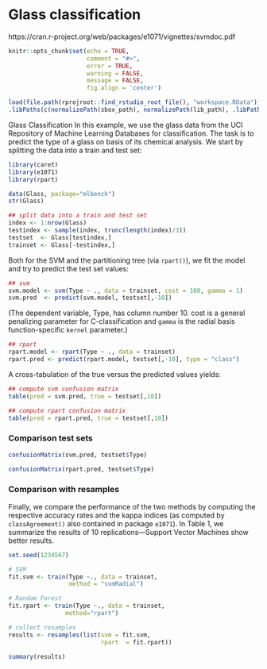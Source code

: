 
# Glass classification

https://cran.r-project.org/web/packages/e1071/vignettes/svmdoc.pdf

```r
knitr::opts_chunk$set(echo = TRUE, 
                      comment = "#>", 
                      error = TRUE, 
                      warning = FALSE, 
                      message = FALSE, 
                      fig.align = 'center')
```

```r
load(file.path(rprojroot::find_rstudio_root_file(), "workspace.RData"))
.libPaths(c(normalizePath(sbox_path), normalizePath(lib_path), .libPaths()))
```


Glass Classification
In this example, we use the glass data from the UCI Repository of Machine
Learning Databases for classification. The task is to predict the type of a glass
on basis of its chemical analysis. We start by splitting the data into a train and
test set:

```r
library(caret)
library(e1071)
library(rpart)

data(Glass, package="mlbench")
str(Glass)
```

```r
## split data into a train and test set
index <- 1:nrow(Glass)
testindex <- sample(index, trunc(length(index)/3))
testset  <- Glass[testindex,]
trainset <- Glass[-testindex,]
```

Both for the SVM and the partitioning tree (via `rpart()`), we fit the model and
try to predict the test set values:

```r
## svm
svm.model <- svm(Type ~ ., data = trainset, cost = 100, gamma = 1)
svm.pred  <- predict(svm.model, testset[,-10])
```

(The dependent variable, Type, has column number 10. cost is a general penalizing
parameter for C-classification and `gamma` is the radial basis function-specific
`kernel` parameter.)

```r
## rpart
rpart.model <- rpart(Type ~ ., data = trainset)
rpart.pred <- predict(rpart.model, testset[,-10], type = "class")
```

A cross-tabulation of the true versus the predicted values yields:

```r
## compute svm confusion matrix
table(pred = svm.pred, true = testset[,10])
```


```r
## compute rpart confusion matrix
table(pred = rpart.pred, true = testset[,10])
```

### Comparison test sets

```r
confusionMatrix(svm.pred, testset$Type)
```

```r
confusionMatrix(rpart.pred, testset$Type)
```

### Comparison with resamples
Finally, we compare the performance of the two methods by computing the
respective accuracy rates and the kappa indices (as computed by `classAgreement()`
also contained in package `e1071`). In Table 1, we summarize the results
of 10 replications—Support Vector Machines show better results.

```r
set.seed(1234567)

# SVM
fit.svm <- train(Type ~., data = trainset, 
                 method = "svmRadial")

# Random Forest
fit.rpart <- train(Type ~., data = trainset, 
                method="rpart")

# collect resamples
results <- resamples(list(svm = fit.svm, 
                          rpart  = fit.rpart))

summary(results)
```


